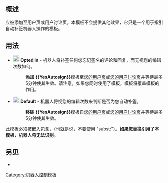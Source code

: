 {{Documentation subpage}}
{{Warning|本模板目前沒有被任何機器人使用，使用本模板沒有任何效果。}}

==概述==
'''{{tl|YesAutosign}}''' 应被添加至用户页或用户讨论页。本模板不会提供其他效果，它只是一个用于指引自动补签机器人操作的模板。

==用法==
*[[Image:Symbol_support_vote.svg|20px]] '''Opted in''' - 机器人将补签任何您忘记签名的评论和回复，而无视您的编辑次数如何。
*:'''添加''' '''<nowiki>{{YesAutosign}}</nowiki>'''模板至[[Special:MyPage|您的用户页]]或[[Special:Mytalk|您的用户讨论页]]并等待最多5分钟使其生效。请注意，如果您同时使用了{{tlx|NoAutosign}}模板，{{tl|NoAutosign}}模板将覆盖{{tl|YesAutosign}}模板的作用。

*[[Image:Symbol neutral vote.svg|20px]] '''Default''' - 机器人将视您的编辑次数来判断是否为您自动补签。
*:'''移除''' '''<nowiki>{{YesAutosign}}</nowiki>'''模板自[[Special:MyPage|您的用户页]]或[[Special:Mytalk|您的用户讨论页]]并等待最多5分钟使其生效。
此模板必须被[[WP:TRANS|嵌入包含]]，（也就是说，不要使用 "subst:"）。'''如果您[[WP:SUBST|替换引用]]了本模板，机器人将无法识别。'''

==另见==
*{{tlx|NoAutosign}}

<includeonly>
<!-- INTERWIKIS AND CATEGORIES HERE -->
[[Category:机器人控制模板]]
</includeonly>